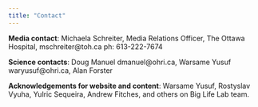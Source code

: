 ```yaml
---
title: "Contact"
---
```


**Media contact**: Michaela Schreiter, Media Relations Officer, The Ottawa Hospital, mschreiter@toh.ca ph: 613-222-7674 

**Science contacts**: Doug Manuel dmanuel@ohri.ca, Warsame Yusuf waryusuf@ohri.ca, Alan Forster 

**Acknowledgements for website and content**: Warsame Yusuf, Rostyslav Vyuha, Yulric Sequeira, Andrew Fitches, and others on Big Life Lab team.


